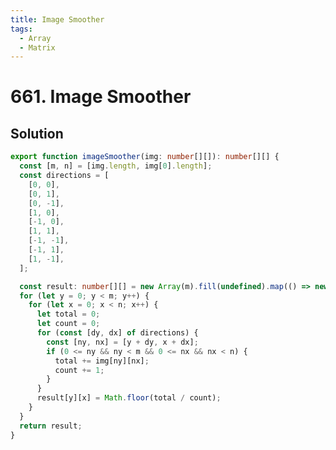 ```yaml
---
title: Image Smoother
tags:
  - Array
  - Matrix
---
```


# 661. Image Smoother

<Badges>
  <LevelBadge level="easy" />
  <TopicBadge name="Array" slug="array" />
  <TopicBadge name="Matrix" slug="matrix" />
</Badges>

## Solution

```typescript filename="solution.ts" copy
export function imageSmoother(img: number[][]): number[][] {
  const [m, n] = [img.length, img[0].length];
  const directions = [
    [0, 0],
    [0, 1],
    [0, -1],
    [1, 0],
    [-1, 0],
    [1, 1],
    [-1, -1],
    [-1, 1],
    [1, -1],
  ];

  const result: number[][] = new Array(m).fill(undefined).map(() => new Array(n).fill(0));
  for (let y = 0; y < m; y++) {
    for (let x = 0; x < n; x++) {
      let total = 0;
      let count = 0;
      for (const [dy, dx] of directions) {
        const [ny, nx] = [y + dy, x + dx];
        if (0 <= ny && ny < m && 0 <= nx && nx < n) {
          total += img[ny][nx];
          count += 1;
        }
      }
      result[y][x] = Math.floor(total / count);
    }
  }
  return result;
}
```

<ProblemLink
  codingSite="leetcode"
  href="https://leetcode.com/problems/image-smoother"
  title="Image Smoother"
/>

